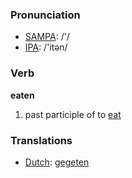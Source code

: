 === Pronunciation ===
*[[w:SAMPA|SAMPA]]: /'/
*[[w:IPA|IPA]]: /'itən/

=== Verb ===

'''eaten'''

# past participle of to [[eat]]

=== Translations ===
*[[Dutch]]: [[gegeten]]